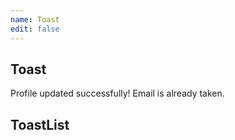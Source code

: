 ```yaml
---
name: Toast
edit: false
---
```



## Toast
<Playground>
  <Toast>Profile updated successfully!</Toast>
  <Toast variant="error">Email is already taken.</Toast>
</Playground>

## ToastList
<Playground>
  <ToastList
    data={[
      {msg: 'Profile updated successfully!'},
      {type: 'error', msg: 'Email is already taken.'},
    ]}>
  </ToastList>
</Playground>
